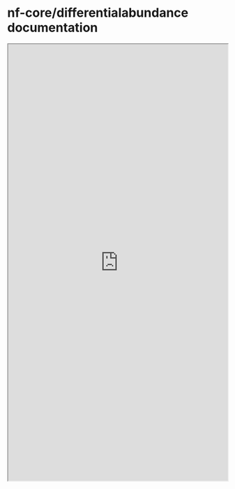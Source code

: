 # nf-core/differentialabundance documentation

```{=html}
<iframe width="100%" height="1000" src="https://nf-co.re/differentialabundance" title="nf-core differentialabundance documentation"></iframe>
```